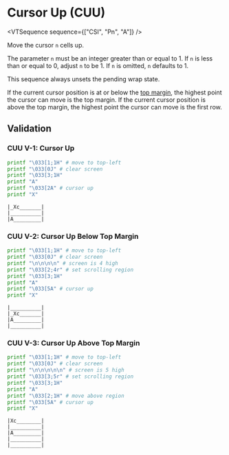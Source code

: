 
# Cursor Up (CUU)

<VTSequence sequence={["CSI", "Pn", "A"]} />

Move the cursor `n` cells up.

The parameter `n` must be an integer greater than or equal to 1. If `n` is less than
or equal to 0, adjust `n` to be 1. If `n` is omitted, `n` defaults to 1.

This sequence always unsets the pending wrap state.

If the current cursor position is at or below the [top margin](#TODO),
the highest point the cursor can move is the top margin. If the current
cursor position is above the top margin, the highest point the cursor
can move is the first row.

## Validation

### CUU V-1: Cursor Up

```bash
printf "\033[1;1H" # move to top-left
printf "\033[0J" # clear screen
printf "\033[3;1H"
printf "A"
printf "\033[2A" # cursor up
printf "X"
```

```
|_Xc_______|
|__________|
|A_________|
```

### CUU V-2: Cursor Up Below Top Margin

```bash
printf "\033[1;1H" # move to top-left
printf "\033[0J" # clear screen
printf "\n\n\n\n" # screen is 4 high
printf "\033[2;4r" # set scrolling region
printf "\033[3;1H"
printf "A"
printf "\033[5A" # cursor up
printf "X"
```

```
|__________|
|_Xc_______|
|A_________|
|__________|
```

### CUU V-3: Cursor Up Above Top Margin

```bash
printf "\033[1;1H" # move to top-left
printf "\033[0J" # clear screen
printf "\n\n\n\n\n" # screen is 5 high
printf "\033[3;5r" # set scrolling region
printf "\033[3;1H"
printf "A"
printf "\033[2;1H" # move above region
printf "\033[5A" # cursor up
printf "X"
```

```
|Xc________|
|__________|
|A_________|
|__________|
|__________|
```
